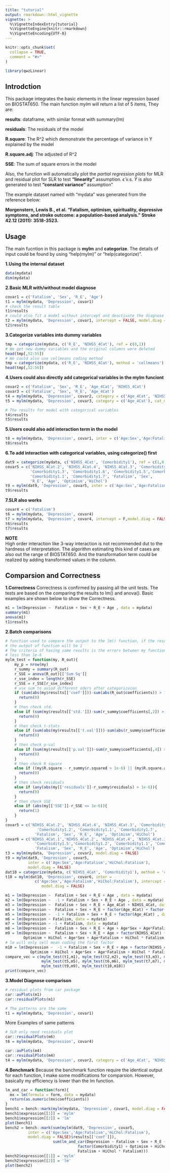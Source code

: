 ```yaml
---
title: "tutorial"
output: rmarkdown::html_vignette
vignette: >
  %\VignetteIndexEntry{tutorial}
  %\VignetteEngine{knitr::rmarkdown}
  %\VignetteEncoding{UTF-8}
---
```


```r
knitr::opts_chunk$set(
  collapse = TRUE,
  comment = "#>"
)
```

```r
library(qwzLinear)
```
## Introdction  
This package integrates the basic elements in the linear regression based on BIOSTAT650. The main function *mylm* will return a list of 5 items, They are:  
  
**results**: dataframe, with similar format with summary(lm)  
  
**residuals**: The residuals of the model  
  
**R.square**: The R^2 which demonstrate the percentage of variance in Y explained by the model  
  
**R.square.adj**: The adjusted of R^2  
  
**SSE**: The sum of square errors in the model  
  
Also, the function will automatically plot the *partial regression plots* for MLR and residual plot for SLR to test **"linearity"** assumption. $\hat{\epsilon}$ v.s. $\hat{Y}$ is also generated to test **"constant variance"** assumption"  
  
The example dataset named with "mydata" was generated from the reference below:  
  
**Morgenstern, Lewis B., et al. "Fatalism, optimism, spirituality, depressive symptoms, and stroke outcome: a population-based analysis." Stroke 42.12 (2011): 3518-3523.**
  
## Usage
The main fucntion in this package is **mylm** and **categorize**. The details of input could be found by using "help(mylm)" or “help(categorize)".  
  
**1.Using the internal dataset**  
```r
data(mydata)
dim(mydata)
```
  
**2.Basic MLR with/without model diagnose**  
```r
covar1 = c('Fatalism', 'Sex', 'R_E', 'Age')
t1 = mylm(mydata, 'Depression', covar1)
# check the result table 
t1$results
# could also fit a model without intercept and deactivate the diagnose function
t2 = mylm(mydata, 'Depression', covar1, intercept = FALSE, model.diag = FALSE)
t2$results
```
  
**3.Categorize variables into dummy variables **  
```r
tmp = categorize(mydata, c('R_E', 'NIHSS_4Cat'), ref = c(0,1))
# We get new dummy variables and the original columns were deleted
head(tmp[,52:55])
# We could also use cellmeans coding method 
tmp = categorize(mydata, c('R_E', 'NIHSS_4Cat'), method = 'cellmeans')
head(tmp[,52:56])
```
  
**4.Users could also directly add categorical variables in the mylm funciont**
```r
covar2 = c('Fatalism', 'Sex', 'R_E', 'Age_4Cat', 'NIHSS_4Cat')
covar3 = c('Fatalism', 'Sex', 'R_E', 'Age_4Cat')
t4 = mylm(mydata, 'Depression', covar2, category = c('Age_4Cat', 'NIHSS_4Cat'), ref = c(1,1), model.diag = FALSE)
t5 = mylm(mydata, 'Depression', covar3, category = c('Age_4Cat'), cat_method = 'cellmeans', intercept = F, model.diag = F)
```
```r
# The results for model with categorical variables
t4$results
t5$results
```
  
**5.Users could also add interaction term in the model**
```r
t8 = mylm(mydata, 'Depression', covar1, inter = c('Age:Sex','Age:Fatalism'), model.diag = FALSE)
t8$results
```
  
**6.To add interaction with categorical variables, using categorize() first**
```r
dat9 = categorize(mydata, c('NIHSS_4Cat', 'Comorbidity1'), ref = c(1,0))
covar5 = c('NIHSS_4Cat.2', 'NIHSS_4Cat.4', 'NIHSS_4Cat.3', 'Comorbidity1.4', 
           'Comorbidity1.3', 'Comorbidity1.6', 'Comorbidity1.5','Comorbidity1.2', 
           'Comorbidity1.1', 'Comorbidity1.7', 'Fatalism', 'Sex', 
           'R_E', 'Age', 'Optimism','HiChol')
t9 = mylm(dat9, 'Depression', covar5, inter = c('Age:Sex','Age:Fatalism','HiChol:Fatalism'), model.diag = FALSE)
t9$results
```
  
**7.SLR also works**  
```r
covar4 = c('Fatalism')
t6 = mylm(mydata, 'Depression', covar4)
t7 = mylm(mydata, 'Depression', covar4, intercept = F,model.diag = FALSE)
t6$results
t7$results
```

**NOTE**  
High order interaction like 3-way interaction is not recommended dut to the hardness of interpretation. The algorithm estimating this kind of cases are also out the range of BIOSTAT650. And the transformation term could be realized by adding transformed values in the column.

## Comparsion and Correctness
  
**1.Correctness**
Correctness is confirmed by passing all the unit tests. The tests are based on the comparing the results to lm() and anova(). Basic examples are shown below to show the Correctness.  
```r
m1 = lm(Depression ~  Fatalism + Sex + R_E + Age , data = mydata)
summary(m1)
anova(m1)
t1$results
```
**2.Batch comparisons**
```r
# function used to compare the output to the lm() function, if the results are same
# the output of function will be 1
# The criteria of having same results is the errors between my function and lm and anova
# less than 1e-6
mylm_test = function(my, R_out){
    my_p = nrow(my)
    r_summy = summary(R_out)
    r_SSE = anova(R_out)[['Sum Sq']]
    r_sse_index = length(r_SSE)
    r_SSE = r_SSE[r_sse_index]
    # use sum to aviod different oders after categorizaion
    if (sum(abs(my$results[['coef']]))-sum(abs(R_out$coefficients)) > 1e-6){
      return(0)
    }
    # then check std.
    else if (sum(my$results[['std.']])-sum(r_summy$coefficients[,2]) > 1e-6){
      return(0)
    }
    # then check t-stats
    else if (sum(abs(my$results[['t.val']]))-sum(abs(r_summy$coefficients[,3])) > 1e-6){
      return(0)
    }
    # then check p-val
    else if (sum(my$results[['p.val']])-sum(r_summy$coefficients[,4]) > 1e-6){
      return(0)
    }
    # then check R square
    else if ((my$R.square - r_summy$r.squared > 1e-6) || (my$R.square.adj - r_summy$adj.r.squared > 1e-6)){
      return(0)
    }
    # then check residuals
    else if (any(abs(my[['residuals']]-r_summy$residuals) > 1e-6)){
      return(0)
    }
    # then check SSE
    else if (abs(my[['SSE']]-r_SSE <= 1e-6)){
      return(1)
    }
}
covar5 = c('NIHSS_4Cat.2', 'NIHSS_4Cat.4', 'NIHSS_4Cat.3', 'Comorbidity1.4', 'Comorbidity1.3', 'Comorbidity1.6', 'Comorbidity1.5',
              'Comorbidity1.2', 'Comorbidity1.1', 'Comorbidity1.7',
             'Fatalism', 'Sex', 'R_E', 'Age', 'Optimism','HiChol')
covar6 = c('NIHSS_4Cat.1','NIHSS_4Cat.2', 'NIHSS_4Cat.4', 'NIHSS_4Cat.3', 'Comorbidity1.4', 'Comorbidity1.3', 'Comorbidity1.6',
             'Comorbidity1.5','Comorbidity1.2', 'Comorbidity1.1', 'Comorbidity1.7',
             'Fatalism', 'Sex', 'R_E', 'Age', 'Optimism','HiChol')
t3 = mylm(mydata, 'Depression', covar2, model.diag = FALSE)
t9 = mylm(dat9, 'Depression', covar5, 
          inter = c('Age:Sex','Age:Fatalism','HiChol:Fatalism'),
          model.diag = FALSE)
dat10 = categorize(mydata, c('NIHSS_4Cat', 'Comorbidity1'), method = 'cellmeans')
t10 = mylm(dat10, 'Depression', covar6, inter = 
             c('Age:Sex','Age:Fatalism','HiChol:Fatalism'), intercept = F,
                model.diag = FALSE)

m1 = lm(Depression ~  Fatalism + Sex + R_E + Age , data = mydata)
m2 = lm(Depression ~  -1 + Fatalism + Sex + R_E + Age , data = mydata)
m3 = lm(Depression ~  Fatalism + Sex + R_E + Age_4Cat + NIHSS_4Cat, data = mydata)
m4 = lm(Depression ~  Fatalism + Sex + R_E + factor(Age_4Cat) + factor(NIHSS_4Cat), data = mydata)
m5 = lm(Depression ~  -1 + Fatalism + Sex + R_E + factor(Age_4Cat) , data = mydata)
m6 = lm(Depression ~ Fatalism, data = mydata)
m7 = lm(Depression ~ -1 + Fatalism, data = mydata)
m8 = lm(Depression ~  Fatalism + Sex + R_E + Age + Age*Sex + Age*Fatalism, data = mydata)
m9 = lm(Depression ~  Fatalism + Sex + R_E + Age + factor(NIHSS_4Cat) + factor(Comorbidity1) +
        Optimism + HiChol + Age*Sex + Age*Fatalism + HiChol * Fatalism, data = mydata)
# lm will only cell mean coding the first factor
m10 = lm(Depression ~  -1 + Fatalism + Sex + R_E + Age + factor(NIHSS_4Cat) + factor(Comorbidity1) +
           Optimism + HiChol + Age*Sex + Age*Fatalism + HiChol * Fatalism, data = mydata)
compare_vec = c(mylm_test(t1,m1), mylm_test(t2,m2), mylm_test(t3,m3), mylm_test(t4,m4),
                mylm_test(t5,m5), mylm_test(t6,m6), mylm_test(t7,m7), mylm_test(t8,m8),
                mylm_test(t9,m9), mylm_test(t10,m10))
print(compare_vec)
```
**3.Model Diagnose comparison**
```r
# residual plots from car package
car::avPlots(m1)
car::residualPlots(m1)
```
  
```r
# The patterns are the same
t1 = mylm(mydata, 'Depression', covar1)
```
  
More Examples of same patterns
```r
# SLR only need residuals plot
car::residualPlots(m6)
t6 = mylm(mydata, 'Depression', covar4)
```
  
```r
car::avPlots(m4)
car::residualPlots(m4)
t4 = mylm(mydata, 'Depression', covar2, category = c('Age_4Cat', 'NIHSS_4Cat'), ref = c(1,1))
```
  
**4.Benchmark**
Because the benchmark function require the identical output for each function, I make some modifications for comparsion. However, basically my efficiency is lower than the lm function.
```r
lm_and_car = function(form){
  mx = lm(formula = form, data = mydata)
  return(as.numeric(mx$coefficients))
}
bench1 = bench::mark(mylm(mydata, 'Depression', covar1, model.diag = FALSE)$results[['coef']],lm_and_car(Depression ~ Fatalism + Sex + R_E + Age))
bench1$expression[[1]] = 'mylm'
bench1$expression[[2]] = 'lm'
plot(bench1)
bench2 = bench::mark(sum(mylm(dat9, 'Depression', covar5, 
          inter = c('Age:Sex','Age:Fatalism','HiChol:Fatalism'),
          model.diag = FALSE)$results[['coef']]),
                     sum(lm_and_car(Depression ~ Fatalism + Sex + R_E + Age + factor(NIHSS_4Cat) + 
                                factor(Comorbidity1) + Optimism + HiChol + Age * Sex + Age * 
                                Fatalism + HiChol * Fatalism)))
bench2$expression[[1]] = 'mylm'
bench2$expression[[2]] = 'lm'
plot(bench2)
```


